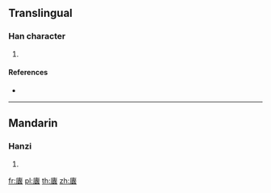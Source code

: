 {{character info/new}}
==Translingual==

===Han character===
{{Han char|rn=142|rad=虫|as=17|sn=23|four=00236|canj=IHJI,XIHJI}}

# {{defn|Han|sort=虫17}}

====References====
* {{Han ref|kx=1103.040|dkj=33859|dj=1566.140|hdz=42907.130|uh=882F|ud=34863|bh=F7D7|bd=63447}}

----

==Mandarin==

===Hanzi===
{{cmn-hanzi|pin=[[bèng]] ([[beng4]])|wg=peng<sup>4</sup>}}

# {{defn|lang=cmn|sort=虫17}}

[[fr:蠯]]
[[pl:蠯]]
[[th:蠯]]
[[zh:蠯]]
